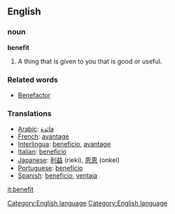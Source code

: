 ==English==
[[Category:English language]]
=== noun ===
'''benefit'''
#A thing that is given to you that is good or useful.
=== Related words ===
* [[Benefactor]]
=== Translations === 
*[[Arabic]]: [[فائدة]]
*[[French]]: [[avantage]] 
*[[Interlingua]]: [[beneficio]], [[avantage]] 
*[[Italian]]: [[beneficio]] 
*[[Japanese]]: [[利益]] (rieki), [[恩恵]] (onkei)
*[[Portuguese]]: [[benefício]] 
*[[Spanish]]: [[beneficio]], [[ventaja]]

[[it:benefit]]
[[Category:English language]]